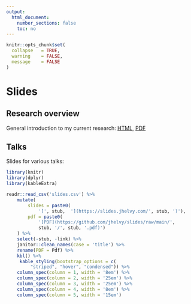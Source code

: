 ```yaml
---
output: 
  html_document:
    number_sections: false
    toc: no
---
```


```r
knitr::opts_chunk$set(
  collapse   = TRUE,
  warning    = FALSE,
  message    = FALSE
)
```

# Slides

## Research overview

General introduction to my current research: [HTML](https://slides.jhelvy.com/helveston-research), [PDF](https://github.com/jhelvy/slides/raw/main/helveston-research/helveston-research.pdf)

## Talks 

Slides for various talks:

```r
library(knitr)
library(dplyr)
library(kableExtra)

readr::read_csv('slides.csv') %>%
    mutate(
        slides = paste0(
            '[', stub,  '](https://slides.jhelvy.com/', stub, ')'),
        pdf = paste0(
            '[PDF](https://github.com/jhelvy/slides/raw/main/',
            stub, '/', stub, '.pdf)')
    ) %>%
    select(-stub, -link) %>%
    janitor::clean_names(case = 'title') %>%
    rename(PDF = Pdf) %>%
    kbl() %>%
     kable_styling(bootstrap_options = c(
         "striped", "hover", "condensed")) %>%
    column_spec(column = 1, width = '8em') %>%
    column_spec(column = 2, width = '25em') %>%
    column_spec(column = 3, width = '25em') %>%
    column_spec(column = 4, width = '8em') %>%
    column_spec(column = 5, width = '15em')
```

